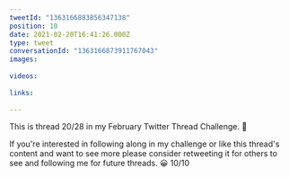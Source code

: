 ```yaml
---
tweetId: "1363166883856347138"
position: 10
date: 2021-02-20T16:41:26.000Z
type: tweet
conversationId: "1363166873911767043"
images:
  
videos:
  
links:
  
---
```

This is thread 20/28 in my February Twitter Thread Challenge. 📆

If you're interested in following along in my challenge or like this thread's content and want to see more please consider retweeting it for others to see and following me for future threads. 😀 10/10
